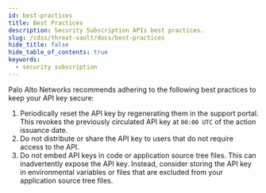 ```yaml
---
id: best-practices
title: Best Practices
description: Security Subscription APIs best practices.
slug: /cdss/threat-vault/docs/best-practices
hide_title: false
hide_table_of_contents: true
keywords:
  - security subscription
---
```


Palo Alto Networks recommends adhering to the following best practices to keep your API key secure:

1. Periodically reset the API key by regenerating them in the support portal. This revokes the previously circulated API key at `00:00 UTC` of the action issuance date.
2. Do not distribute or share the API key to users that do not require access to the API.
3. Do not embed API keys in code or application source tree files. This can inadvertently expose the API key. Instead, consider storing the API key in environmental variables or files that are excluded from your application source tree files.
